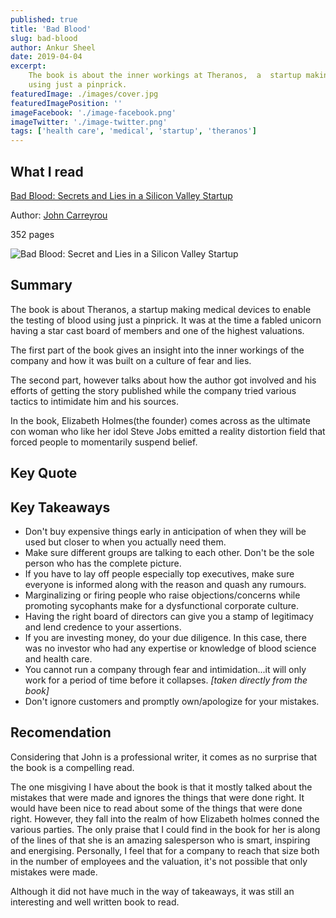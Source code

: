 ```yaml
---
published: true
title: 'Bad Blood'
slug: bad-blood
author: Ankur Sheel
date: 2019-04-04
excerpt:
    The book is about the inner workings at Theranos,  a  startup making medical devices to enable the testing of blood
    using just a pinprick.
featuredImage: ./images/cover.jpg
featuredImagePosition: ''
imageFacebook: './image-facebook.png'
imageTwitter: './image-twitter.png'
tags: ['health care', 'medical', 'startup', 'theranos']
---
```


## What I read

[Bad Blood: Secrets and Lies in a Silicon Valley Startup](https://www.amazon.com/Bad-Blood-Secrets-Silicon-Startup/dp/152473165X)

Author: [John Carreyrou](https://en.wikipedia.org/wiki/John_Carreyrou)

352 pages

![Bad Blood: Secret and Lies in a Silicon Valley Startup](./images/cover.jpg)

## Summary

The book is about Theranos, a startup making medical devices to enable the testing of blood using just a pinprick. It
was at the time a fabled unicorn having a star cast board of members and one of the highest valuations.

The first part of the book gives an insight into the inner workings of the company and how it was built on a culture of
fear and lies.

The second part, however talks about how the author got involved and his efforts of getting the story published while
the company tried various tactics to intimidate him and his sources.

In the book, Elizabeth Holmes(the founder) comes across as the ultimate con woman who like her idol Steve Jobs emitted a
reality distortion field that forced people to momentarily suspend belief.

## Key Quote

<Quote
    quote="
    This is what happens when you work to change things. First they think you're crazy, then they fight you, and then all of a sudden you change the world."
    author="Elizabeth Holmes"
/>

## Key Takeaways

-   Don't buy expensive things early in anticipation of when they will be used but closer to when you actually need
    them.
-   Make sure different groups are talking to each other. Don't be the sole person who has the complete picture.
-   If you have to lay off people especially top executives, make sure everyone is informed along with the reason and
    quash any rumours.
-   Marginalizing or firing people who raise objections/concerns while promoting sycophants make for a dysfunctional
    corporate culture.
-   Having the right board of directors can give you a stamp of legitimacy and lend credence to your assertions.
-   If you are investing money, do your due diligence. In this case, there was no investor who had any expertise or
    knowledge of blood science and health care.
-   You cannot run a company through fear and intimidation...it will only work for a period of time before it collapses.
    _[taken directly from the book]_
-   Don't ignore customers and promptly own/apologize for your mistakes.

## Recomendation

Considering that John is a professional writer, it comes as no surprise that the book is a compelling read.

The one misgiving I have about the book is that it mostly talked about the mistakes that were made and ignores the
things that were done right. It would have been nice to read about some of the things that were done right. However,
they fall into the realm of how Elizabeth holmes conned the various parties. The only praise that I could find in the
book for her is along of the lines of that she is an amazing salesperson who is smart, inspiring and energising.
Personally, I feel that for a company to reach that size both in the number of employees and the valuation, it's not
possible that only mistakes were made.

Although it did not have much in the way of takeaways, it was still an interesting and well written book to read.
